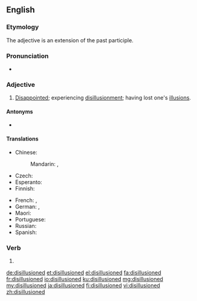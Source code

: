 ==English==

===Etymology===
The adjective is an extension of the past participle.

===Pronunciation===
* {{a|UK}} {{IPA|/dɪs.ɪˈluːʒənd/|lang=en}}

===Adjective===
{{en-adj}}

# [[disappointed|Disappointed]]; experiencing [[disillusionment]]; having lost one's [[illusion]]s.

====Antonyms====
* {{l|en|inspired}}

====Translations====
{{trans-top|experiencing disillusionment}}
* Chinese:
*: Mandarin: {{t|cmn|[[令]][[人]][[幻滅]][[的]]|sc=Hani}}, {{t|cmn|[[令]][[人]][[幻灭]][[的]]|tr=lìng rén huànmiè de|sc=Hani}}
* Czech: {{t|cs|rozčarovaný}}
* Esperanto: {{t|eo|seniluziigata}}
* Finnish: {{t+|fi|pettynyt}}
{{trans-mid}}
* French: {{t+|fr|désillusionné}}, {{t+|fr|désabusé}}
* German: {{t+|de|desillusioniert}}, {{t+|de|enttäuscht}}
* Maori: {{t|mi|matekiri}}
* Portuguese: {{t|pt|desiludido}}
* Russian: {{t+|ru|разочаро́ванный}}
* Spanish: {{t+|es|desilusionado}}
{{trans-bottom}}

===Verb===
{{head|en|verb form}}

# {{en-past of|disillusion}}

[[de:disillusioned]]
[[et:disillusioned]]
[[el:disillusioned]]
[[fa:disillusioned]]
[[fr:disillusioned]]
[[io:disillusioned]]
[[ku:disillusioned]]
[[mg:disillusioned]]
[[my:disillusioned]]
[[ja:disillusioned]]
[[fi:disillusioned]]
[[vi:disillusioned]]
[[zh:disillusioned]]